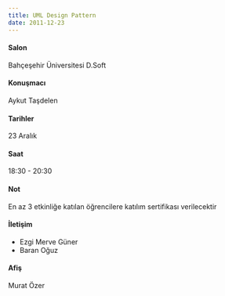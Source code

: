 ```yaml
---
title: UML Design Pattern
date: 2011-12-23
---
```


#### Salon
Bahçeşehir Üniversitesi D.Soft

#### Konuşmacı
Aykut Taşdelen

#### Tarihler
23 Aralık

#### Saat
18:30 - 20:30

#### Not
En az 3 etkinliğe katılan öğrencilere katılım sertifikası verilecektir

#### İletişim
- Ezgi Merve Güner
- Baran Oğuz

#### Afiş
Murat Özer